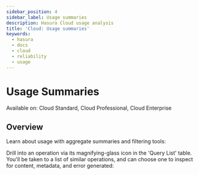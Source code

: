 ```yaml
---
sidebar_position: 4
sidebar_label: Usage summaries
description: Hasura Cloud usage analysis
title: 'Cloud: Usage summaries'
keywords:
  - hasura
  - docs
  - cloud
  - reliability
  - usage
---
```



# Usage Summaries

<div className="badge badge--primary heading-badge">
  Available on: Cloud Standard, Cloud Professional, Cloud Enterprise
</div>

## Overview

Learn about usage with aggregate summaries and filtering tools:

<Thumbnail src="/img/observability/pro-tab-usage.png" alt="Hasura Cloud Console usage tab" />

Drill into an operation via its magnifying-glass icon in the 'Query List' table. You'll be taken to a list of similar
operations, and can choose one to inspect for content, metadata, and error generated:

<Thumbnail alt="Hasura Cloud Console inspect an operation" src="/img/observability/pro-tab-operations-inspect.png" />
